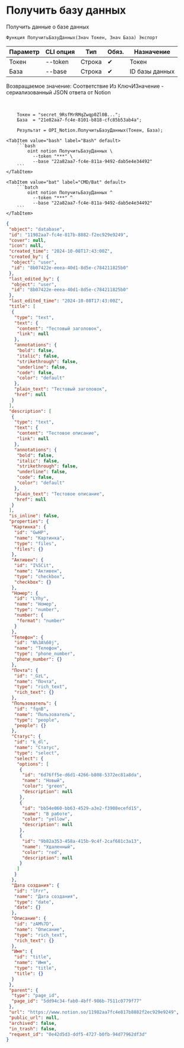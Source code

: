 ﻿---
sidebar_position: 2
description: Получить базу данных и другие функции для работы с Notion в Открытом пакете интеграций - бесплатной open-source библиотеке интеграций для 1С:Предприятие 8, OneScript и CLI
keywords: [1C, 1С, 1С:Предприятие, 1С:Предприятие 8.3, API, Интеграция, Сервисы, Обмен, OneScript, CLI, Notion]
---


# Получить базу данных
 Получить данные о базе данных



`Функция ПолучитьБазуДанных(Знач Токен, Знач База) Экспорт`

  | Параметр | CLI опция | Тип | Обяз. | Назначение |
  |-|-|-|-|-|
  | Токен | --token | Строка | &#x2714; | Токен |
  | База | --base | Строка | &#x2714; | ID базы данных |

  
  Возвращаемое значение:   Соответствие Из КлючИЗначение - сериализованный JSON ответа от Notion

<br/>




```bsl title="Пример использования для 1С:Предприятие/OneScript"
    Токен = "secret_9RsfMrRMqZwqp0Zl0B...";
    База  = "21e82aa7-fc4e-8101-b818-cfc85b53ab4a";

    Результат = OPI_Notion.ПолучитьБазуДанных(Токен, База);
```
    

 <Tabs>
  
    <TabItem value="bash" label="Bash" default>
        ```bash
            oint notion ПолучитьБазуДанных \
              --token "***" \
              --base "22a82aa7-fc4e-811a-9492-dab5e4e34492"
        ```
    </TabItem>
  
    <TabItem value="bat" label="CMD/Bat" default>
        ```batch
            oint notion ПолучитьБазуДанных ^
              --token "***" ^
              --base "22a82aa7-fc4e-811a-9492-dab5e4e34492"
        ```
    </TabItem>
</Tabs>


```json title="Результат"
{
 "object": "database",
 "id": "11982aa7-fc4e-817b-8882-f2ec929e9249",
 "cover": null,
 "icon": null,
 "created_time": "2024-10-08T17:43:00Z",
 "created_by": {
  "object": "user",
  "id": "8b07422e-eeea-40d1-8d5e-c784211825b0"
 },
 "last_edited_by": {
  "object": "user",
  "id": "8b07422e-eeea-40d1-8d5e-c784211825b0"
 },
 "last_edited_time": "2024-10-08T17:43:00Z",
 "title": [
  {
   "type": "text",
   "text": {
    "content": "Тестовый заголовок",
    "link": null
   },
   "annotations": {
    "bold": false,
    "italic": false,
    "strikethrough": false,
    "underline": false,
    "code": false,
    "color": "default"
   },
   "plain_text": "Тестовый заголовок",
   "href": null
  }
 ],
 "description": [
  {
   "type": "text",
   "text": {
    "content": "Тестовое описание",
    "link": null
   },
   "annotations": {
    "bold": false,
    "italic": false,
    "strikethrough": false,
    "underline": false,
    "code": false,
    "color": "default"
   },
   "plain_text": "Тестовое описание",
   "href": null
  }
 ],
 "is_inline": false,
 "properties": {
  "Картинка": {
   "id": "GwHP",
   "name": "Картинка",
   "type": "files",
   "files": {}
  },
  "Активен": {
   "id": "I%5Cit",
   "name": "Активен",
   "type": "checkbox",
   "checkbox": {}
  },
  "Номер": {
   "id": "LYhy",
   "name": "Номер",
   "type": "number",
   "number": {
    "format": "number"
   }
  },
  "Телефон": {
   "id": "N%3A%60j",
   "name": "Телефон",
   "type": "phone_number",
   "phone_number": {}
  },
  "Почта": {
   "id": "_GzL",
   "name": "Почта",
   "type": "rich_text",
   "rich_text": {}
  },
  "Пользователь": {
   "id": "fqnB",
   "name": "Пользователь",
   "type": "people",
   "people": {}
  },
  "Статус": {
   "id": "k_dl",
   "name": "Статус",
   "type": "select",
   "select": {
    "options": [
     {
      "id": "6d76ff5e-d6d1-4266-b808-5372ec81a8da",
      "name": "Новый",
      "color": "green",
      "description": null
     },
     {
      "id": "bb54e060-bb63-4529-a3e2-f3908ecefd15",
      "name": "В работе",
      "color": "yellow",
      "description": null
     },
     {
      "id": "9b82a353-458a-415b-9c4f-2caf681c3a13",
      "name": "Удаленный",
      "color": "red",
      "description": null
     }
    ]
   }
  },
  "Дата создания": {
   "id": "lFrr",
   "name": "Дата создания",
   "type": "date",
   "date": {}
  },
  "Описание": {
   "id": "zAM%7D",
   "name": "Описание",
   "type": "rich_text",
   "rich_text": {}
  },
  "Имя": {
   "id": "title",
   "name": "Имя",
   "type": "title",
   "title": {}
  }
 },
 "parent": {
  "type": "page_id",
  "page_id": "5dd94c34-fab0-4bff-986b-7511c0779f77"
 },
 "url": "https://www.notion.so/11982aa7fc4e817b8882f2ec929e9249",
 "public_url": null,
 "archived": false,
 "in_trash": false,
 "request_id": "0e42d5d3-ddf5-4727-b0fb-94d77962df3d"
}
```
